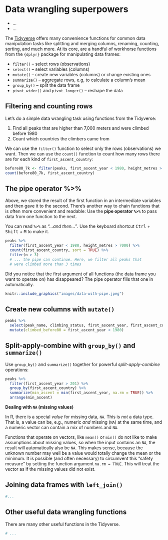 # Data wrangling superpowers

:::{ .goals }
* ...
* ...
:::

The [Tidyverse](https://www.tidyverse.org/) offers many convenience functions for common data manipulation tasks like splitting and merging columns, renaming, counting, sorting, and much more. At its core, are a handful of workhorse functions from the `{dplyr}` package for manipulating data frames: 

- `filter()`  -- select rows (observations)
- `select()` -- select variables (columns)
- `mutate()` -- create new variables (columns) or change existing ones 
- `summarize()` -- aggregate rows, e.g, to calculate a column's mean
- `group_by()` -- split the data frame
- `pivot_wider()` and `pivot_longer()` -- reshape the data 


## Filtering and counting rows

Let's do a simple data wrangling task using functions from the Tidyverse: 

1. Find all peaks that are higher than 7,000 meters and were climbed before 1980  
2. Count which countries the climbers came from

We can use the `filter()` function to select only the rows (observations) we want. Then we can use the `count()` function to count how many rows there are for each kind of `first_ascent_country`:

```r
before80_7k <- filter(peaks, first_ascent_year < 1980, height_metres > 7000)
count(before80_7k, first_ascent_country)
```

## The pipe operator %>%

Above, we stored the result of the first function in an intermediate variables and then gave it to the second. There's another way to chain functions that is often more convenient and readable: Use the **pipe operator `%>%`** to pass data from one function to the next. 

You can read `%>%` as *"...and then..."*. Use the keyboard shortcut <kbd>Ctrl</kbd> + <kbd>Shift</kbd> + <kbd>M</kbd> to make it.

```r
peaks %>%
  filter(first_ascent_year < 1980, height_metres > 7000) %>% 
  count(first_ascent_country, sort = TRUE) %>% 
  filter(n > 3) 
  # ... the pipe can continue. Here, we filter all peaks that 
  # were climbed more than 3 times
```

Did you notice that the first argument of all functions (the data frame you want to operate on) has disappeared? The pipe operator fills that one in automatically.

```r
knitr::include_graphics("images/data-with-pipe.jpeg")
```

## Create new columns with `mutate()`

```r
peaks %>% 
  select(peak_name, climbing_status, first_ascent_year, first_ascent_country) %>% 
  mutate(climbed_before80 = first_ascent_year < 1980)
```

## Split-apply-combine with `group_by()` and `summarize()`

Use `group_by()` and `summarize()` together for powerful *split-apply-combine* operations:

```r
peaks %>% 
  filter(first_ascent_year > 201) %>% 
  group_by(first_ascent_country) %>% 
  summarize(min_ascent = min(first_ascent_year, na.rm = TRUE)) %>% 
  arrange(min_ascent)
```

:::{.more}
**Dealing with `NA` (missing values)** 

In R, there is a special *value* for missing data, `NA`. This is *not* a data type. That is, a value can be, e.g., numeric *and* missing (`NA`) at the same time, and a numeric vector can contain a mix of numbers and `NA`. 

Functions that operate on vectors, like `mean()` or `min()` do not like to make assumptions about missing values, so when the input contains an `NA`, the result will automatically also be `NA`. This makes sense, because the unknown number may well be a value would totally change the mean or the minimum. It is possible (and often necessary) to circumvent this "safety measure" by setting the function argument `na.rm = TRUE`. This will treat the vector as if the missing values did not exist.
:::

## Joining data frames with `left_join()`

```r
#...
```


## Other useful data wrangling functions

There are many other useful functions in the Tidyverse.

```r
# ...
```
